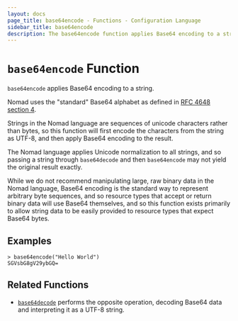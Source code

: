 ```yaml
---
layout: docs
page_title: base64encode - Functions - Configuration Language
sidebar_title: base64encode
description: The base64encode function applies Base64 encoding to a string.
---
```


# `base64encode` Function

`base64encode` applies Base64 encoding to a string.

Nomad uses the "standard" Base64 alphabet as defined in
[RFC 4648 section 4](https://tools.ietf.org/html/rfc4648#section-4).

Strings in the Nomad language are sequences of unicode characters rather
than bytes, so this function will first encode the characters from the string
as UTF-8, and then apply Base64 encoding to the result.

The Nomad language applies Unicode normalization to all strings, and so
passing a string through `base64decode` and then `base64encode` may not yield
the original result exactly.

While we do not recommend manipulating large, raw binary data in the Nomad
language, Base64 encoding is the standard way to represent arbitrary byte
sequences, and so resource types that accept or return binary data will use
Base64 themselves, and so this function exists primarily to allow string
data to be easily provided to resource types that expect Base64 bytes.

## Examples

```shell-session
> base64encode("Hello World")
SGVsbG8gV29ybGQ=
```

## Related Functions

- [`base64decode`](/docs/job-specification/hcl2/functions/encoding/base64decode) performs the opposite operation,
  decoding Base64 data and interpreting it as a UTF-8 string.
